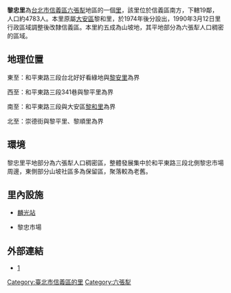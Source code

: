 {{Unreferenced|time=2021-02-16T05:41:26+00:00}}
{{coord|25.020555|N|121.559431|E|display=title}}
{{noteTA
|1=村里
}}{{ROC Village or Li Info
| Village/LiName = 黎忠
| Village/Li = 里
| City/CountyName = 臺北市
| DivName = 信義區
| OldName = [[麟光|麟光]]、[[黎忠|黎忠]]
| AreaTotal = 0.1817
| Sub = 19
| HouseholdTotal = 2071
| YearMonth = 2020年12月
| PopTotal = 4783
| Male = 2250
| Female = 2533
| Longitude = 
| Latitude = 
| Neighbors = [[黎平里|黎平里]]、[[黎順里|黎順里]]、[[雙和里|雙和里]]、[[惠安里|惠安里]]、[[黎安里|黎安里]]、[[黎和里|黎和里]]
| MapLocation = 
| Head = 羅文秀（代理）
| Address = 和平東路3段391巷24號
| Website = https://li.taipei/cp.aspx?n=7EA3D82B02D50B5D
| Photo = 
| Photo size = 
| Caption = 
| DataSource = 
}}
'''黎忠里'''為[[台北市|台北市]][[信義區_(臺北市)|信義區]][[六張犁_(臺北市)|六張犁]]地區的一個[[里_(中華民國)|里]]，該里位於信義區南方，下轄19鄰，人口約4783人。本里原屬[[大安區_(臺北市)|大安區]]黎和里，於1974年後分設出，1990年3月12日里行政區域調整後改隸信義區。本里約五成為山坡地，其平地部分為六張犁人口稠密的區域。

==地理位置==
東至：和平東路三段台北好好看綠地與[[黎安里|黎安里]]為界

西至：和平東路三段341巷與黎平里為界

南至：和平東路三段與大安區[[黎和里|黎和里]]為界

北至：崇德街與黎平里、黎順里為界

==環境==
黎忠里平地部分為六張犁人口稠密區，整體發展集中於和平東路三段北側黎忠市場周邊，東側部分山坡社區多為保留區，聚落較為老舊。

==里內設施==
*{{文湖線}}[[麟光站|麟光站]]
*黎忠市場

==外部連結==
*[https://xydo.gov.taipei//台北市信義區公所]

{{模板:臺北市信義區 里}}
{{geo-stub}}

[[Category:臺北市信義區的里|Category:臺北市信義區的里]]
[[Category:六張犁|Category:六張犁]]
